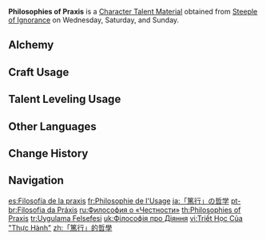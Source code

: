 {{Item Infobox
|id           = 104337
|image        = Item Philosophies of Praxis.png
|type         = Character Talent Materials
|invCategory  = Character Development Items
|group        = Praxis Books
|group2       = Talent Books
|quality      = 4
|description  = Praxes are the roots of the [[Sumeru|nation of wisdom]].<br>Praxes bring forth the fruit of wisdom. Practice grants itself meaning, and it is only by treading a path that unites action, speech, and thought that the wise may reach perfection.
|day1         = Wednesday
|day2         = Saturday
|day3         = Sunday
|source1      = Steeple of Ignorance
|source2      = [[Crafting]]
}}
'''Philosophies of Praxis''' is a [[Character Talent Material]] obtained from [[Steeple of Ignorance]] on Wednesday, Saturday, and Sunday.

==Alchemy==
{{Recipe
|type = Crafting
|Guide to Praxis = 3
|Mora = 550
|sort = Guide to Praxis;Mora
}}

==Craft Usage==
{{Craft Usage}}

==Talent Leveling Usage==
{{Talent Leveling Usage}}

==Other Languages==
{{Other Languages
|en      = Philosophies of Praxis
|zhs     = 「笃行」的哲学
|zhs_rm  = "Dǔxíng" de Zhéxué
|zht     = 「篤行」的哲學
|zht_rm  = "Dǔxíng" de Zhéxué
|zh_tl   = 
|ja      = 「篤行」の哲学
|ja_rm   = "Tokko" no Tetsugaku
|ja_tl   = Philosphy of "Virtue"
|ko      = 「실천」의 철학
|ko_tl   = Philosophy of "Practice"
|es      = Filosofía de la praxis
|es_tl   = Philosophy of Praxis
|fr      = Philosophie de l'Usage
|fr_tl   = Philosophy of Habitual Practice
|ru      = Философия о «Честности»
|ru_tl   = Philosophy of "Honesty"
|th      = Philosophies of Praxis
|vi      = Triết Học Của "Thực Hành"
|vi_tl   = Philosophy of "Praxis"
|de      = Philosophie der „Praxis“
|de_tl   = Philosophy of "Praxis"
|id      = Philosophies of Praxis
|pt      = Filosofia da Práxis
|pt_tl   = Philosophy of Praxis
|tr      = Uygulama Felsefesi
|tr_tl   = Practice Philosophy
|it      = Filosofie della pragmatica
|it_tl   = Philosophies of Pragmatics
}}

==Change History==
{{Change History|3.0}}

==Navigation==
{{Development Item Navbox|Character Talent Materials}}

[[es:Filosofía de la praxis]]
[[fr:Philosophie de l'Usage]]
[[ja:「篤行」の哲学]]
[[pt-br:Filosofia da Práxis]]
[[ru:Философия о «Честности»]]
[[th:Philosophies of Praxis]]
[[tr:Uygulama Felsefesi]]
[[uk:Філософія про Діяння]]
[[vi:Triết Học Của "Thực Hành"]]
[[zh:「篤行」的哲學]]